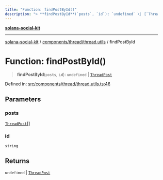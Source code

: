 ```yaml
---
title: "Function: findPostById()"
description: "> **findPostById**(`posts`, `id`): `undefined` \| [`ThreadPost`](../../thread.types/interfaces/ThreadPost.md)"
---
```


[**solana-social-kit**](../../../../README.mdx)

***

[solana-social-kit](../../../../README.mdx) / [components/thread/thread.utils](../README.mdx) / findPostById

# Function: findPostById()

> **findPostById**(`posts`, `id`): `undefined` \| [`ThreadPost`](../../thread.types/interfaces/ThreadPost.mdx)

Defined in: [src/components/thread/thread.utils.ts:46](https://github.com/SendArcade/solana-app-kit/blob/bd4b3556b8f469c27ebb06f4df65b3a36b43ba3b/src/components/thread/thread.utils.ts#L46)

## Parameters

### posts

[`ThreadPost`](../../thread.types/interfaces/ThreadPost.mdx)[]

### id

`string`

## Returns

`undefined` \| [`ThreadPost`](../../thread.types/interfaces/ThreadPost.mdx)
